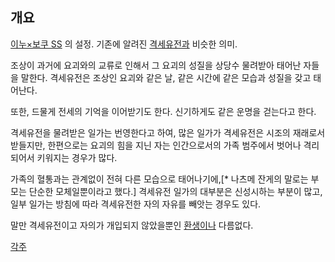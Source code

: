 == 개요 ==

[[이누×보쿠 SS]] 의 설정. 기존에 알려진 [[격세유전]]과 비슷한 의미.

조상이 과거에 요괴와의 교류로 인해서 그 요괴의 성질을 상당수 물려받아 태어난 자들을 말한다. 격세유전은 조상인 요괴와 같은 날, 같은 시간에 같은 모습과 성질을 갖고 태어난다. 

또한, 드물게 전세의 기억을 이어받기도 한다. 신기하게도 같은 운명을 걷는다고 한다.

격세유전을 물려받은 일가는 번영한다고 하여, 많은 일가가 격세유전은 시조의 재래로서 받들지만, 한편으로는 요괴의 힘을 지닌 자는 인간으로서의 가족 범주에서 벗어나 격리되어서 키워지는 경우가 많다.

가족의 혈통과는 관계없이 전혀 다른 모습으로 태어나기에,[* 나츠메 잔게의 말로는 부모는 단순한 모체일뿐이라고 했다.] 격세유전 일가의 대부분은 신성시하는 부분이 많고, 일부 일가는 방침에 따라 격세유전한 자의 자유를 빼앗는 경우도 있다.

말만 격세유전이고 자의가 개입되지 않았을뿐인 [[환생]]이나 다름없다.





[[각주]]
